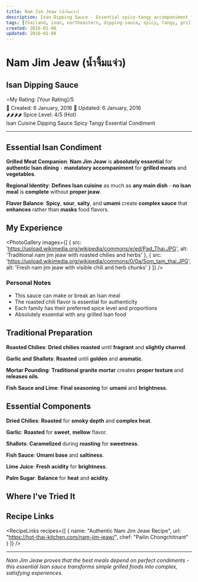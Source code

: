 ```yaml
---
title: Nam Jim Jeaw (น้ำจิ้มแจ่ว)
description: Isan Dipping Sauce - Essential spicy-tangy accompaniment for grilled meats and vegetables
tags: [thailand, isan, northeastern, dipping-sauce, spicy, tangy, grilled-meats, essential, condiment, jeaw]
created: 2016-01-06
updated: 2016-01-06
---
```



# Nam Jim Jeaw (น้ำจิ้มแจ่ว)
## Isan Dipping Sauce

<div className="food-rating">
  <span className="star">⭐</span>My Rating: [Your Rating]/5
</div>

<div className="food-metadata">
  <span className="food-date">📅 Created: 6 January, 2016</span>
  <span className="food-date">🔄 Updated: 6 January, 2016</span>
</div>


<div className="spice-level">
  🌶️🌶️🌶️🌶️ Spice Level: 4/5 (Hot)
</div>


<div className="food-tags">
  <span className="food-tag">Isan Cuisine</span>
  <span className="food-tag">Dipping Sauce</span>
  <span className="food-tag">Spicy</span>
  <span className="food-tag">Tangy</span>
  <span className="food-tag">Essential</span>
  <span className="food-tag">Condiment</span>
</div>


---

## Essential Isan Condiment

**Grilled Meat Companion**: **Nam Jim Jeaw** is **absolutely essential** for **authentic Isan dining** - **mandatory accompaniment** for **grilled meats** and **vegetables**.

**Regional Identity**: **Defines Isan cuisine** as much as **any main dish** - **no Isan meal** is **complete** without **proper jeaw**.

**Flavor Balance**: **Spicy**, **sour**, **salty**, and **umami** create **complex sauce** that **enhances** rather than **masks** food flavors.

## My Experience

<PhotoGallery
  images={[
    { src: 'https://upload.wikimedia.org/wikipedia/commons/e/ed/Pad_Thai.JPG', alt: 'Traditional nam jim jeaw with roasted chilies and herbs' },
    { src: 'https://upload.wikimedia.org/wikipedia/commons/0/0a/Som_tam_thai.JPG', alt: 'Fresh nam jim jeaw with visible chili and herb chunks' }
  ]}
/>

### Personal Notes
- This sauce can make or break an Isan meal
- The roasted chili flavor is essential for authenticity
- Each family has their preferred spice level and proportions
- Absolutely essential with any grilled Isan food

## Traditional Preparation

**Roasted Chilies**: **Dried chilies** **roasted** until **fragrant** and **slightly charred**.

**Garlic and Shallots**: **Roasted** until **golden** and **aromatic**.

**Mortar Pounding**: **Traditional granite mortar** creates **proper texture** and **releases oils**.

**Fish Sauce and Lime**: **Final seasoning** for **umami** and **brightness**.

## Essential Components

**Dried Chilies**: **Roasted** for **smoky depth** and **complex heat**.

**Garlic**: **Roasted** for **sweet**, **mellow** flavor.

**Shallots**: **Caramelized** during **roasting** for **sweetness**.

**Fish Sauce**: **Umami base** and **saltiness**.

**Lime Juice**: **Fresh acidity** for **brightness**.

**Palm Sugar**: **Balance** for **heat** and **acidity**.

## Where I've Tried It

<MapEmbed
  location="Isan Region, Northeastern Thailand"
  description="Essential condiment throughout Northeastern Thailand"
/>

## Recipe Links

<RecipeLinks
  recipes={[
    {
      name: "Authentic Nam Jim Jeaw Recipe",
      url: "https://hot-thai-kitchen.com/nam-jim-jeaw/",
      chef: "Pailin Chongchitnant"
    }
  ]}
/>

---

*Nam Jim Jeaw proves that the best meals depend on perfect condiments - this essential Isan sauce transforms simple grilled foods into complex, satisfying experiences.*